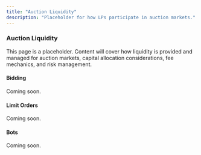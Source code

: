 ```yaml
---
title: "Auction Liquidity"
description: "Placeholder for how LPs participate in auction markets."
---
```


### Auction Liquidity

This page is a placeholder. Content will cover how liquidity is provided and managed for auction markets, capital allocation considerations, fee mechanics, and risk management.

#### Bidding

Coming soon.

#### Limit Orders

Coming soon.

#### Bots

Coming soon.


